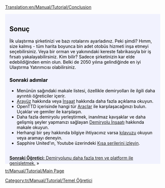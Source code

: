 [[Translation:en/Manual/Tutorial/Conclusion]]

{{en/Tabs|5|5
|tr/Manual/Tutorial/Main Page|1. Başlangıç<!--
-->|tr/Manual/Tutorial/Otobüsler|2. Otobüsler<!--
-->|tr/Manual/Tutorial/Trenler|3. Trenler<!--
-->|tr/Manual/Tutorial/Uçaklar|4. Uçaklar<!--
-->|tr/Manual/Tutorial/Sonuç|5. Sonuç}}
<div style="padding:.5em 1em 1em 1em; border-top:none; background-color:#f1f2fe; color:#000;">
{{tr/Manual/Tutorial/Öğretici}}
==Sonuç==
İlk ulaştırma şirketinizi ve bazı rotalarını ayarladınız. Peki şimdi? Hımm, size kalmış - tüm harita boyunca bin adet otobüs hizmeti inşa etmeyi seçebilirsiniz. Veya bir orman ve yakınındaki kereste fabrikasıyla bir iş fırsatı yakalayabilirsiniz. Kim bilir? Sadece şirketinizin kar elde edebildiğinden emin olun. Belki de 2050 yılına gelindiğinde en iyi Ulaştırma Yatırımcısı olabilirsiniz.

===Sonraki adımlar===
* Menünün sağındaki makale listesi, özellikle demiryolları ile ilgili daha ayrıntılı öğreticiler içerir.
* [[tr/Oyun arayüzü|Arayüz]] hakkında veya [[tr/İnşaat|İnşaat]] hakkında daha fazla açıklama okuyun.
* OpenTTD içerisinde hangi tür [[tr/Araçlar|Araçlar]] ile karşılaşacağınızı bulun. Uçaklar ve gemiler ile karşılaşın.
* Daha fazla demiryolu yerleştirmek, inanılmaz kavşaklar ve daha gelişmiş şeyler yapmanızı sağlayan [[tr/Demiryolu İnşaatı|Demiryolu İnşaatı]] hakkında makale okuyun.
* Herhangi bir şey hakkında bilgiye ihtiyacınız varsa [[tr/OpenTTD|kılavuzu]] okuyun veya aramayı deneyin.
* Sapphire United'ın, Youtube üzerindeki [http://www.youtube.com/watch?v=KAriYewKvj8&feature=PlayList&p=C168C0CB0588B9A0&index=0&playnext=1 Kısa serilerini izleyin].

<br style="clear:both;">
<span style="float: right">[[tr/Öğretici/İki Platform|'''Sonraki Öğretici:''' Demiryolunu daha fazla tren ve platform ile genişletmek.]] &raquo;</span>
</div>
[[tr/Manual/Tutorial/Main Page]]
[[Category:tr/Manual/Tutorial/Temel Öğretici]]